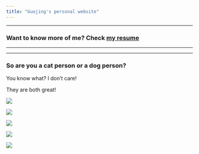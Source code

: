 ```yaml
---
title: "Guojing's personal website"
---
```


***

### Want to know more of me? Check [my resume](resume.html)

***



***

### So are you a cat person or a dog person?

You know what? I don't care! 

They are both great!

<img src="image/dog_cat.jpg">

<img src="image/cat_roll.jpg">

<img src="image/palm_press.jpeg">

<img src="image/panel_husky.jpg">

<img src="image/son_husky.jpg">